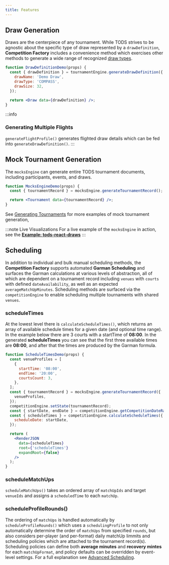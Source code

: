 ```yaml
---
title: Features
---
```


## Draw Generation

Draws are the centerpiece of any tournament. While TODS strives to be agnostic about the specific type of draw represented by a `drawDefinition`,
**Competition Factory** includes a convenience method which exercises other methods to generate a wide range of recognized [draw types](concepts/draw-generation).

```jsx live
function DrawDefinitionDemo(props) {
  const { drawDefinition } = tournamentEngine.generateDrawDefinition({
    drawName: 'Demo Draw',
    drawType: 'COMPASS',
    drawSize: 32,
  });

  return <Draw data={drawDefinition} />;
}
```

:::info

### Generating Multiple Flights

`generateFlightProfile()` generates flighted draw details which can be fed into `generateDrawDefinition()`.
:::

<!--
## Score Entry and matchUpStatus

## Participant Movement

## Tournament Queries
-->

## Mock Tournament Generation

The `mocksEngine` can generate entire TODS tournament documents, including participants, events, and draws.

```jsx live
function MocksEngineDemo(props) {
  const { tournamentRecord } = mocksEngine.generateTournamentRecord();

  return <Tournament data={tournamentRecord} />;
}
```

See [Generating Tournaments](engines/mocks-engine-examples) for more examples of mock tournament generation,

:::note Live Visualizations
For a live example of the `mocksEngine` in action, see the **[Example: tods-react-draws](https://courthive.github.io/tods-react-draws/example)**
:::

## Scheduling

In addition to individual and bulk manual scheduling methods, the **Competition Factory** supports automated
**Garman Scheduling** and surfaces the Garman calculations at various levels of abstraction, all of which are
dependent on a tournament record including `venues` with `courts` with defined `dateAvailability`, as well as an
expected `averageMatchUpMinutes`. Scheduling methods are surfaced via the `competitionEngine` to enable scheduling
multiple tournaments with shared `venues`.

### scheduleTimes

At the lowest level there is `calculateScheduleTimes()`, which returns an array of available schedule times for a
given date (and optional time range). In the example below there are 3 courts with a startTime of **08:00**.
In the generated **scheduleTimes** you can see that the first three available times are **08:00**, and after that
the times are produced by the Garman formula.

```jsx live
function ScheduleTimesDemo(props) {
  const venueProfiles = [
    {
      startTime: '08:00',
      endTime: '20:00',
      courtsCount: 3,
    },
  ];
  const { tournamentRecord } = mocksEngine.generateTournamentRecord({
    venueProfiles,
  });
  competitionEngine.setState(tournamentRecord);
  const { startDate, endDate } = competitionEngine.getCompetitionDateRange();
  const { scheduleTimes } = competitionEngine.calculateScheduleTimes({
    scheduleDate: startDate,
  });

  return (
    <RenderJSON
      data={scheduleTimes}
      root={'scheduleTimes'}
      expandRoot={false}
    />
  );
}
```

### scheduleMatchUps

`scheduleMatchUps()` takes an ordered array of `matchUpIds` and target `venueIds` and assigns a `scheduledTime` to each `matchUp`.

### scheduleProfileRounds()

The ordering of `matchUps` is handled automatically by `scheduleProfileRounds()` which uses a `schedulingProfile`
to not only automatically determine the order of `matchUps` from specified `rounds`, but also considers per-player
(and per-format) daily matchUp limmits and scheduling policies which are attached to the tournament record(s).
Scheduling policies can define both **average minutes** and **recovery mintes** for each `matchUpFormat`, and policy
defaults can be overridden by event-level settings. For a full explanation see [Advanced Scheduling](concepts/scheduling).
